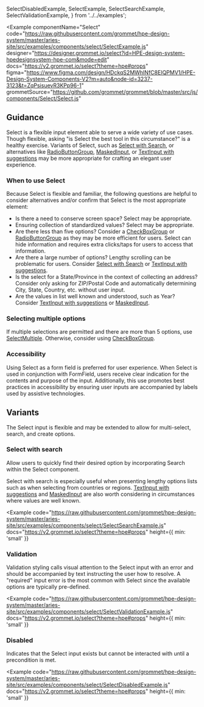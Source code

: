   SelectDisabledExample,
  SelectExample,
  SelectSearchExample,
  SelectValidationExample,
} from '../../examples';

<Example
  componentName="Select"
  code="https://raw.githubusercontent.com/grommet/hpe-design-system/master/aries-site/src/examples/components/select/SelectExample.js"
  designer="https://designer.grommet.io/select?id=HPE-design-system-hpedesignsystem-hpe-com&mode=edit"
  docs="https://v2.grommet.io/select?theme=hpe#props"
  figma="https://www.figma.com/design/HDckqS2MWhINfC8EIQPMV1/HPE-Design-System-Components-V2?m=auto&node-id=3237-3123&t=ZqPsisuevR3KPp96-1"
  grommetSource="https://github.com/grommet/grommet/blob/master/src/js/components/Select/Select.js"
>
  <SelectExample />
</Example>

## Guidance

Select is a flexible input element able to serve a wide variety of use cases. Though flexible, asking "is Select the best tool in this circumstance?" is a healthy exercise. Variants of Select, such as [Select with Search](#select-with-search), or alternatives like [RadioButtonGroup](/components/radiobuttongroup), [MaskedInput](/components/maskedinput), or [TextInput with suggestions](/components/textinput#textinput-with-suggestions) may be more appropriate for crafting an elegant user experience.

### When to use Select

Because Select is flexible and familiar, the following questions are helpful to consider alternatives and/or confirm that Select is the most appropriate element:

- Is there a need to conserve screen space? Select may be appropriate.
- Ensuring collection of standardized values? Select may be appropriate.
- Are there less than five options? Consider a [CheckBoxGroup](/components/checkboxgroup) or [RadioButtonGroup](/components/radiobuttongroup) as they may be more efficient for users. Select can hide information and requires extra clicks/taps for users to access that information.
- Are there a large number of options? Lengthy scrolling can be problematic for users. Consider [Select with Search](#select-with-search) or [TextInput with suggestions](/components/textinput#textinput-with-suggestions).
- Is the select for a State/Province in the context of collecting an address? Consider only asking for ZIP/Postal Code and automatically determining City, State, Country, etc. without user input.
- Are the values in list well known and understood, such as Year? Consider [TextInput with suggestions](/components/textinput#textinput-with-suggestions) or [MaskedInput](/components/maskedinput).

### Selecting multiple options

If multiple selections are permitted and there are more than 5 options, use [SelectMultiple](/components/selectmultiple). Otherwise, consider using [CheckBoxGroup](/components/checkboxgroup).

### Accessibility

Using Select as a form field is preferred for user experience. When Select is used in conjunction with FormField, users receive clear indication for the contents and purpose of the input. Additionally, this use promotes best practices in accessibility by ensuring user inputs are accompanied by labels used by assistive technologies.

## Variants

The Select input is flexible and may be extended to allow for multi-select, search, and create options.

### Select with search

Allow users to quickly find their desired option by incorporating Search within the Select component.

Select with search is especially useful when presenting lengthy options lists such as when selecting from countries or regions. [TextInput with suggestions](/components/textinput#textinput-with-suggestions) and [MaskedInput](/components/maskedinput) are also worth considering in circumstances where values are well known.

<Example
  code="https://raw.githubusercontent.com/grommet/hpe-design-system/master/aries-site/src/examples/components/select/SelectSearchExample.js"
  docs="https://v2.grommet.io/select?theme=hpe#props"
  height={{ min: 'small' }}
>
  <SelectSearchExample />
</Example>

### Validation

Validation styling calls visual attention to the Select input with an error and should be accompanied by text instructing the user how to resolve. A "required" input error is the most common with Select since the available options are typically pre-defined.

<Example
  code="https://raw.githubusercontent.com/grommet/hpe-design-system/master/aries-site/src/examples/components/select/SelectValidationExample.js"
  docs="https://v2.grommet.io/select?theme=hpe#props"
  height={{ min: 'small' }}
>
  <SelectValidationExample />
</Example>

### Disabled

Indicates that the Select input exists but cannot be interacted with until a precondition is met.

<Example
  code="https://raw.githubusercontent.com/grommet/hpe-design-system/master/aries-site/src/examples/components/select/SelectDisabledExample.js"
  docs="https://v2.grommet.io/select?theme=hpe#props"
  height={{ min: 'small' }}
>
  <SelectDisabledExample />
</Example>
